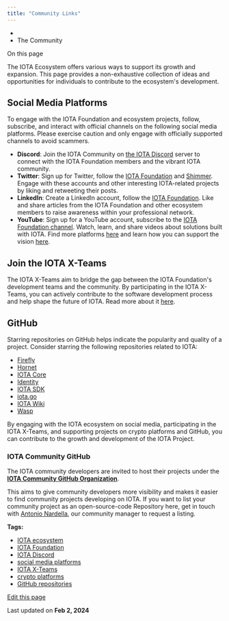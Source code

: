 ```yaml
---
title: "Community Links"
---
```


* [](/)
* The Community

On this page

The IOTA Ecosystem offers various ways to support its growth and expansion. This page provides a non-exhaustive collection of ideas and opportunities for individuals to contribute to the ecosystem's development.

## Social Media Platforms[​](#social-media-platforms "Direct link to Social Media Platforms")

To engage with the IOTA Foundation and ecosystem projects, follow, subscribe, and interact with official channels on the following social media platforms. Please exercise caution and only engage with officially supported channels to avoid scammers.

* **Discord**: Join the IOTA Community on [the IOTA Discord](https://discord.iota.org/) server to connect with the IOTA Foundation members and the vibrant IOTA community.
* **Twitter**: Sign up for Twitter, follow the [IOTA Foundation](https://twitter.com/iota/) and [Shimmer](https://twitter.com/shimmernet). Engage with these accounts and other interesting IOTA-related projects by liking and retweeting their posts.
* **LinkedIn**: Create a LinkedIn account, follow the [IOTA Foundation](https://www.linkedin.com/company/iotafoundation/). Like and share articles from the IOTA Foundation and other ecosystem members to raise awareness within your professional network.
* **YouTube**: Sign up for a YouTube account, subscribe to the [IOTA Foundation channel](https://www.youtube.com/c/iotafoundation). Watch, learn, and share videos about solutions built with IOTA. Find more platforms [here](/get-started/the-community/social-media/) and learn how you can support the vision [here](/get-started/the-community/how-to-support/).

## Join the IOTA X-Teams[​](#join-the-iota-x-teams "Direct link to Join the IOTA X-Teams")

The IOTA X-Teams aim to bridge the gap between the IOTA Foundation's development teams and the community. By participating in the IOTA X-Teams, you can actively contribute to the software development process and help shape the future of IOTA. Read more about it [here](/get-started/the-community/x-teams/).

## GitHub[​](#github "Direct link to GitHub")

Starring repositories on GitHub helps indicate the popularity and quality of a project. Consider starring the following repositories related to IOTA:

* [Firefly](https://github.com/iotaledger/firefly)
* [Hornet](https://github.com/iotaledger/hornet)
* [IOTA Core](https://github.com/iotaledger/iota-core)
* [Identity](https://github.com/iotaledger/identity.rs)
* [IOTA SDK](https://github.com/iotaledger/iota-sdk)
* [iota.go](https://github.com/iotaledger/iota.go)
* [IOTA Wiki](https://github.com/iota-wiki/iota-wiki)
* [Wasp](https://github.com/iotaledger/wasp)

By engaging with the IOTA ecosystem on social media, participating in the IOTA X-Teams, and supporting projects on crypto platforms and GitHub, you can contribute to the growth and development of the IOTA Project.

### IOTA Community GitHub[​](#iota-community-github "Direct link to IOTA Community GitHub")

The IOTA community developers are invited to host their projects under the [**IOTA Community GitHub Organization**](https://github.com/iota-community).

This aims to give community developers more visibility and makes it easier to find community projects developing on IOTA. If you want to list your community project as an open-source-code Repository here, get in touch with [Antonio Nardella](https://github.com/antonionardella), our community manager to request a listing.

**Tags:**

* [IOTA ecosystem](/get-started/tags/iota-ecosystem/)
* [IOTA Foundation](/get-started/tags/iota-foundation/)
* [IOTA Discord](/get-started/tags/iota-discord/)
* [social media platforms](/get-started/tags/social-media-platforms/)
* [IOTA X-Teams](/get-started/tags/iota-x-teams/)
* [crypto platforms](/get-started/tags/crypto-platforms/)
* [GitHub repositories](/get-started/tags/git-hub-repositories/)

[Edit this page](https://github.com/iotaledger/iota-wiki/edit/main/docs/get-started/the-community/community-links.md)

Last updated on **Feb 2, 2024**
